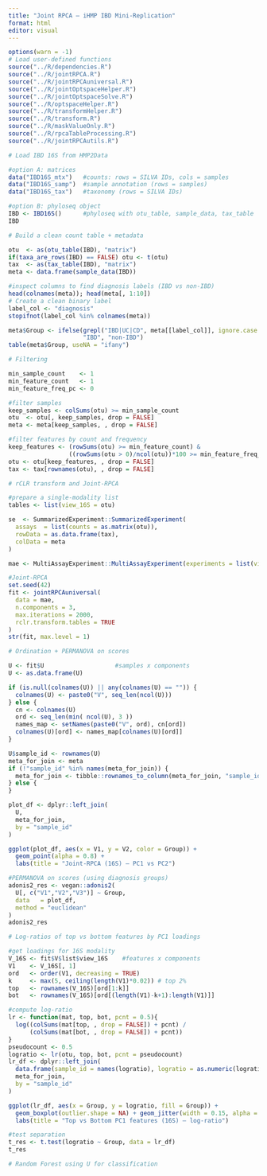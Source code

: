 ```yaml
---
title: "Joint RPCA — iHMP IBD Mini-Replication"
format: html
editor: visual
---
```


```r
options(warn = -1)
# Load user-defined functions
source("../R/dependencies.R")
source("../R/jointRPCA.R")
source("../R/jointRPCAuniversal.R")
source("../R/jointOptspaceHelper.R")
source("../R/jointOptspaceSolve.R")
source("../R/optspaceHelper.R")
source("../R/transformHelper.R")
source("../R/transform.R")
source("../R/maskValueOnly.R")
source("../R/rpcaTableProcessing.R")
source("../R/jointRPCAutils.R")

# Load IBD 16S from HMP2Data

#option A: matrices
data("IBD16S_mtx")   #counts: rows = SILVA IDs, cols = samples
data("IBD16S_samp")  #sample annotation (rows = samples)
data("IBD16S_tax")   #taxonomy (rows = SILVA IDs)

#option B: phyloseq object
IBD <- IBD16S()      #phyloseq with otu_table, sample_data, tax_table
IBD

# Build a clean count table + metadata

otu  <- as(otu_table(IBD), "matrix")
if(taxa_are_rows(IBD) == FALSE) otu <- t(otu)
tax  <- as(tax_table(IBD), "matrix")
meta <- data.frame(sample_data(IBD))

#inspect columns to find diagnosis labels (IBD vs non-IBD)
head(colnames(meta)); head(meta[, 1:10])
# Create a clean binary label
label_col <- "diagnosis"     
stopifnot(label_col %in% colnames(meta))

meta$Group <- ifelse(grepl("IBD|UC|CD", meta[[label_col]], ignore.case = TRUE),
                     "IBD", "non-IBD")
table(meta$Group, useNA = "ifany")

# Filtering 

min_sample_count    <- 1
min_feature_count   <- 1
min_feature_freq_pc <- 0 

#filter samples
keep_samples <- colSums(otu) >= min_sample_count
otu  <- otu[, keep_samples, drop = FALSE]
meta <- meta[keep_samples, , drop = FALSE]

#filter features by count and frequency
keep_features <- (rowSums(otu) >= min_feature_count) &
                 ((rowSums(otu > 0)/ncol(otu))*100 >= min_feature_freq_pc)
otu <- otu[keep_features, , drop = FALSE]
tax <- tax[rownames(otu), , drop = FALSE]

# rCLR transform and Joint-RPCA

#prepare a single-modality list
tables <- list(view_16S = otu)

se  <- SummarizedExperiment::SummarizedExperiment(
  assays  = list(counts = as.matrix(otu)),
  rowData = as.data.frame(tax),
  colData = meta
)

mae <- MultiAssayExperiment::MultiAssayExperiment(experiments = list(view_16S = se))

#Joint-RPCA
set.seed(42)
fit <- jointRPCAuniversal(
  data = mae,
  n.components = 3,
  max.iterations = 2000,        
  rclr.transform.tables = TRUE  
)
str(fit, max.level = 1)

# Ordination + PERMANOVA on scores

U <- fit$U                    #samples x components
U <- as.data.frame(U)

if (is.null(colnames(U)) || any(colnames(U) == "")) {
  colnames(U) <- paste0("V", seq_len(ncol(U)))
} else {
  cn <- colnames(U)
  ord <- seq_len(min( ncol(U), 3 ))
  names_map <- setNames(paste0("V", ord), cn[ord])
  colnames(U)[ord] <- names_map[colnames(U)[ord]]
}

U$sample_id <- rownames(U)
meta_for_join <- meta
if (!"sample_id" %in% names(meta_for_join)) {
  meta_for_join <- tibble::rownames_to_column(meta_for_join, "sample_id")
} else {
}

plot_df <- dplyr::left_join(
  U,
  meta_for_join,
  by = "sample_id"
)

ggplot(plot_df, aes(x = V1, y = V2, color = Group)) +
  geom_point(alpha = 0.8) +
  labs(title = "Joint-RPCA (16S) — PC1 vs PC2")

#PERMANOVA on scores (using diagnosis groups)
adonis2_res <- vegan::adonis2(
  U[, c("V1","V2","V3")] ~ Group,
  data   = plot_df,
  method = "euclidean"
)
adonis2_res

# Log-ratios of top vs bottom features by PC1 loadings

#get loadings for 16S modality
V_16S <- fit$V$list$view_16S    #features x components
V1    <- V_16S[, 1]
ord   <- order(V1, decreasing = TRUE)
k     <- max(5, ceiling(length(V1)*0.02)) # top 2%
top   <- rownames(V_16S)[ord[1:k]]
bot   <- rownames(V_16S)[ord[(length(V1)-k+1):length(V1)]]

#compute log-ratio
lr <- function(mat, top, bot, pcnt = 0.5){
  log((colSums(mat[top, , drop = FALSE]) + pcnt) /
      (colSums(mat[bot, , drop = FALSE]) + pcnt))
}
pseudocount <- 0.5
logratio <- lr(otu, top, bot, pcnt = pseudocount)
lr_df <- dplyr::left_join(
  data.frame(sample_id = names(logratio), logratio = as.numeric(logratio)),
  meta_for_join,
  by = "sample_id"
)

ggplot(lr_df, aes(x = Group, y = logratio, fill = Group)) +
  geom_boxplot(outlier.shape = NA) + geom_jitter(width = 0.15, alpha = 0.4) +
  labs(title = "Top vs Bottom PC1 features (16S) — log-ratio")

#test separation
t_res <- t.test(logratio ~ Group, data = lr_df)
t_res

# Random Forest using U for classification



```
